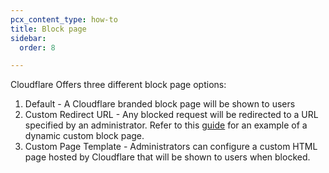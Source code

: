 ```yaml
---
pcx_content_type: how-to
title: Block page
sidebar:
  order: 8

---
```


Cloudflare Offers three different block page options:
1. Default - A Cloudflare branded block page will be shown to users
2. Custom Redirect URL - Any blocked request will be redirected to a URL specified by an administrator. Refer to this [guide](https://github.com/cloudflare/cf-identity-dynamic) for an example of a dynamic custom block page.
3. Custom Page Template - Administrators can configure a custom HTML page hosted by Cloudflare that will be shown to users when blocked.


<Render file="access/block-page" />
